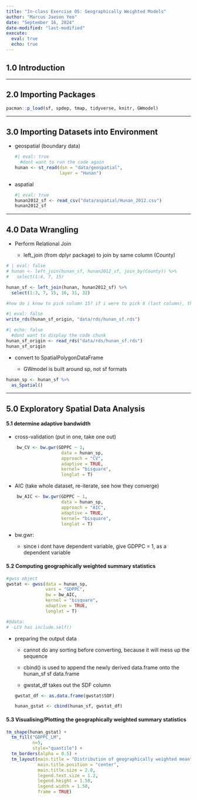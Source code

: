 ```yaml
---
title: "In-class Exercise 05: Geographically Weighted Models"
author: "Marcus Jaeson Yeo"
date: "September 16, 2024"
date-modified: "last-modified"
execute: 
  eval: true
  echo: true
---
```


## 1.0 Introduction

------------------------------------------------------------------------

## 2.0 Importing Packages

```r
pacman::p_load(sf, spdep, tmap, tidyverse, knitr, GWmodel)
```

------------------------------------------------------------------------

## 3.0 Importing Datasets into Environment

-   geospatial (boundary data)

    ```r
    #| eval: true
      #dont want to run the code again
    hunan <- st_read(dsn = "data/geospatial", 
                     layer = "Hunan")
    ```

-   aspatial

    ```r
    #| eval: true
    hunan2012_sf <- read_csv("data/aspatial/Hunan_2012.csv")
    hunan2012_sf
    ```

------------------------------------------------------------------------

## 4.0 Data Wrangling

-   Perform Relational Join

    -   left_join (from dplyr package) to join by same column (County)

```r
# | eval: false
# hunan <- left_join(hunan_sf, hunan2012_sf, join_by(County)) %>%   
#   select(1:4, 7, 15)  

hunan_sf <- left_join(hunan, hunan2012_sf) %>%
  select(1:3, 7, 15, 16, 31, 32)

#how do i know to pick column 15? if i were to pick 8 (last column), there will be:   #Error: Fill argument neither colors nor valid variable name(s)  #pick 6 columns (1:4, 7, 15) gives back 7 columns? (GDPPC)
```

```r
#| eval: false
write_rds(hunan_sf_origin, "data/rds/hunan_sf.rds")
```

```r
#| echo: false
  #dont want to display the code chunk 
hunan_sf_origin <- read_rds("data/rds/hunan_sf.rds")
hunan_sf_origin
```

-   convert to SpatialPolygonDataFrame

    -   GWmodel is built around sp, not sf formats

```r
hunan_sp <- hunan_sf %>%
  as_Spatial()
```

------------------------------------------------------------------------

## 5.0 Exploratory Spatial Data Analysis

#### 5.1 determine adaptive bandwidth

-   cross-validation (put in one, take one out)

```r
    bw_CV <- bw.gwr(GDPPC ~ 1, 
                     data = hunan_sp,
                     approach = "CV", 
                     adaptive = TRUE, 
                     kernel= "bisquare", 
                     longlat = T)
```

-   AIC (take whole dataset, re-iterate, see how they converge)

```r
    bw_AIC <- bw.gwr(GDPPC ~ 1, 
                     data = hunan_sp,
                     approach = "AIC", 
                     adaptive = TRUE, 
                     kernel= "bisquare", 
                     longlat = T)
```

-   bw.gwr:

    -   since i dont have dependent variable, give GDPPC = 1, as a dependent variable

#### 5.2 Computing geographically weighted summary statistics

```r
#gwss object
gwstat <- gwss(data = hunan_sp,
               vars = "GDPPC", 
               bw = bw_AIC,
               kernel = "bisquare", 
               adaptive = TRUE,
               longlat = T)

#@data:
# -LCV has include.self()
```

-   preparing the output data

    -   cannot do any sorting before converting, because it will mess up the sequence

    -   cbind() is used to append the newly derived data.frame onto the hunan_sf sf data.frame

    -   gwstat_df takes out the SDF column

    ```r
    gwstat_df <- as.data.frame(gwstat$SDF)
    ```

    ```r
    hunan_gstat <- cbind(hunan_sf, gwstat_df)
    ```

#### 5.3 Visualising/Plotting the geographically weighted summary statistics

```r
tm_shape(hunan_gstat) + 
  tm_fill("GDPPC_LM",
          n=5,
          style="quantile") +
  tm_borders(alpha = 0.5) +
  tm_layout(main.title = "Distribution of geographically weighted mean",
            main.title.position = "center",
            main.title.size = 2.0,
            legend.text.size = 1.2,
            legend.height = 1.50,
            legend.width = 1.50,
            frame = TRUE)
```
